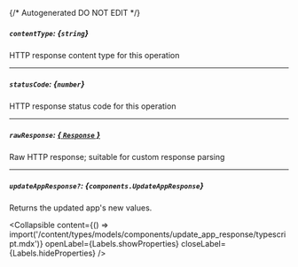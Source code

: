 {/* Autogenerated DO NOT EDIT  */}

##### `contentType`: *{`string`}*
HTTP response content type for this operation

---
##### `statusCode`: *{`number`}*
HTTP response status code for this operation

---
##### `rawResponse`: [*{ `Response` }*](https://developer.mozilla.org/en-US/docs/Web/API/Response)
Raw HTTP response; suitable for custom response parsing

---
##### `updateAppResponse?`: *{`components.UpdateAppResponse`}*
Returns the updated app's new values.

<Collapsible content={() => import('/content/types/models/components/update_app_response/typescript.mdx')} openLabel={Labels.showProperties} closeLabel={Labels.hideProperties} />




